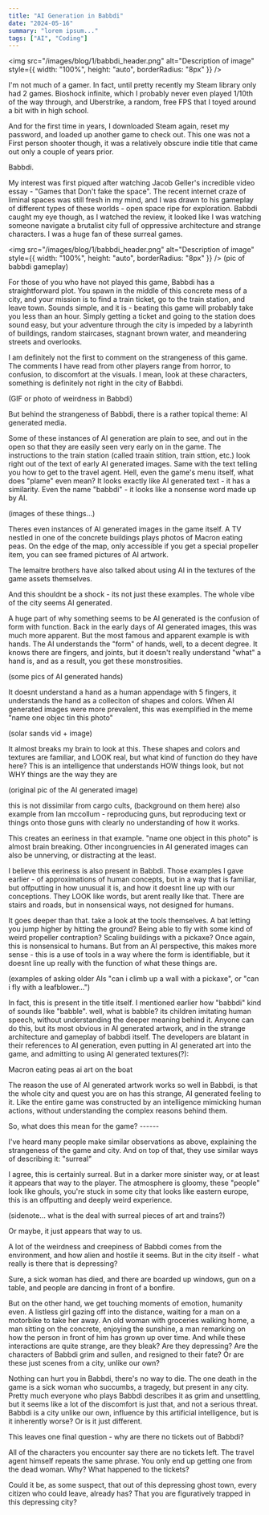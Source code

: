 ```yaml
---
title: "AI Generation in Babbdi"
date: "2024-05-16"
summary: "lorem ipsum..."
tags: ["AI", "Coding"]
---
```


<img
  src="/images/blog/1/babbdi_header.png"
  alt="Description of image"
  style={{ width: "100%", height: "auto", borderRadius: "8px" }}
/>

I'm not much of a gamer. In fact, until pretty recently my Steam library only had 2 games. Bioshock infinite, which I probably never even played 1/10th of the way through, and Uberstrike, a random, free FPS that I toyed around a bit with in high school.

And for the first time in years, I downloaded Steam again, reset my password, and loaded up another game to check out. This one was not a First person shooter though, it was a relatively obscure indie title that came out only a couple of years prior.

Babbdi.

My interest was first piqued after watching Jacob Geller's incredible video essay - "Games that Don't fake the space". The recent internet craze of liminal spaces was still fresh in my mind, and I was drawn to his gameplay of different types of these worlds - open space ripe for exploration. Babbdi caught my eye though, as I watched the review, it looked like I was watching someone navigate a brutalist city full of oppressive architecture and strange characters. I was a huge fan of these surreal games.

<img
  src="/images/blog/1/babbdi_header.png"
  alt="Description of image"
  style={{ width: "100%", height: "auto", borderRadius: "8px" }}
/>
(pic of babbdi gameplay)

For those of you who have not played this game, Babbdi has a straightforward plot. You spawn in the middle of this concrete mess of a city, and your mission is to find a train ticket, go to the train station, and leave town. Sounds simple, and it is - beating this game will probably take you less than an hour. Simply getting a ticket and going to the station does sound easy, but your adventure through the city is impeded by a labyrinth of buildings, random staircases, stagnant brown water, and meandering streets and overlooks.

I am definitely not the first to comment on the strangeness of this game. The comments I have read from other players range from horror, to confusion, to discomfort at the visuals. I mean, look at these characters, something is definitely not right in the city of Babbdi.

(GIF or photo of weirdness in Babbdi)

But behind the strangeness of Babbdi, there is a rather topical theme: AI generated media.

Some of these instances of AI generation are plain to see, and out in the open so that they are easily seen very early on in the game. The instructions to the train station (called traain stition, train sttion, etc.) look right out of the text of early AI generated images. Same with the text telling you how to get to the travel agent. Hell, even the game's menu itself, what does "plame" even mean? It looks exactly like AI generated text - it has a similarity. Even the name "babbdi" - it looks like a nonsense word made up by AI.

(images of these things...)

Theres even instances of AI generated images in the game itself. A TV nestled in one of the concrete buildings plays photos of Macron eating peas. On the edge of the map, only accessible if you get a special propeller item, you can see framed pictures of AI artwork.

The lemaitre brothers have also talked about using AI in the textures of the game assets themselves.

And this shouldnt be a shock - its not just these examples. The whole vibe of the city seems AI generated.

A huge part of why something seems to be AI generated is the confusion of form with function. Back in the early days of AI generated images, this was much more apparent. But the most famous and apparent example is with hands. The AI understands the "form" of hands, well, to a decent degree. It knows there are fingers, and joints, but it doesn't really understand "what" a hand is, and as a result, you get these monstrosities.

(some pics of AI generated hands)

It doesnt understand a hand as a human appendage with 5 fingers, it understands the hand as a colleciton of shapes and colors. When AI generated images were more prevalent, this was exemplified in the meme "name one objec tin this photo"

(solar sands vid + image)

It almost breaks my brain to look at this. These shapes and colors and textures are familiar, and LOOK real, but what kind of function do they have here? This is an intelligence that understands HOW things look, but not WHY things are the way they are

(original pic of the AI generated image)

this is not dissimilar from cargo cults, (background on them here) also example from Ian mccollum - reproducing guns, but reproducing text or things onto those guns with clearly no understanding of how it works.

This creates an eeriness in that example. "name one object in this photo" is almost brain breaking. Other incongruencies in AI generated images can also be unnerving, or distracting at the least.

I believe this eeriness is also present in Babbdi. Those examples I gave earlier - of approximations of human concepts, but in a way that is familiar, but offputting in how unusual it is, and how it doesnt line up with our conceptions. They LOOK like words, but arent really like that. There are stairs and roads, but in nonsensical ways, not designed for humans.

It goes deeper than that. take a look at the tools themselves. A bat letting you jump higher by hitting the ground? Being able to fly with some kind of weird propeller contraption? Scaling buildings with a pickaxe? Once again, this is nonsensical to humans. But from an AI perspective, this makes more sense - this is a use of tools in a way where the form is identifiable, but it doesnt line up really with the function of what these things are.

(examples of asking older AIs "can i climb up a wall with a pickaxe", or "can i fly with a leafblower...")

In fact, this is present in the title itself. I mentioned earlier how "babbdi" kind of sounds like "babble". well, what is babble? its children imitating human speech, without understanding the deeper meaning behind it. Anyone can do this, but its most obvious in AI generated artwork, and in the strange architecture and gameplay of babbdi itself. The developers are blatant in their references to AI generation, even putting in AI generated art into the game, and admitting to using AI generated textures(?):

Macron eating peas
ai art on the boat

The reason the use of AI generated artwork works so well in Babbdi, is that the whole city and quest you are on has this strange, AI generated feeling to it. Like the entire game was constructed by an intelligence mimicking human actions, without understanding the complex reasons behind them.

So, what does this mean for the game? ------

I've heard many people make similar observations as above, explaining the strangeness of the game and city. And on top of that, they use similar ways of describing it: "surreal"

I agree, this is certainly surreal. But in a darker more sinister way, or at least it appears that way to the player. The atmosphere is gloomy, these "people" look like ghouls, you're stuck in some city that looks like eastern europe, this is an offputting and deeply weird experience.

(sidenote... what is the deal with surreal pieces of art and trains?)

Or maybe, it just appears that way to us.

A lot of the weirdness and creepiness of Babbdi comes from the environment, and how alien and hostile it seems. But in the city itself - what really is there that is depressing?

Sure, a sick woman has died, and there are boarded up windows, gun on a table, and people are dancing in front of a bonfire.

But on the other hand, we get touching moments of emotion, humanity even. A listless girl gazing off into the distance, waiting for a man on a motorbike to take her away. An old woman with groceries walking home, a man sitting on the concrete, enjoying the sunshine, a man remarking on how the person in front of him has grown up over time. And while these interactions are quite strange, are they bleak? Are they depressing? Are the characters of Babbdi grim and sullen, and resigned to their fate? Or are these just scenes from a city, unlike our own?

Nothing can hurt you in Babbdi, there's no way to die. The one death in the game is a sick woman who succumbs, a tragedy, but present in any city. Pretty much everyone who plays Babbdi describes it as grim and unsettling, but it seems like a lot of the discomfort is just that, and not a serious threat. Babbdi is a city unlike our own, influence by this artificial intelligence, but is it inherently worse? Or is it just different.

This leaves one final question - why are there no tickets out of Babbdi?

All of the characters you encounter say there are no tickets left. The travel agent himself repeats the same phrase. You only end up getting one from the dead woman. Why? What happened to the tickets?

Could it be, as some suspect, that out of this depressing ghost town, every citizen who could leave, already has? That you are figuratively trapped in this depressing city?
